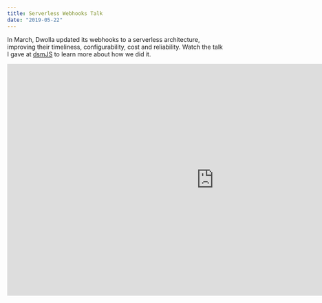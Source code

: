 ```yaml
---
title: Serverless Webhooks Talk
date: "2019-05-22"
---
```


In March, Dwolla updated its webhooks to a serverless architecture, improving their timeliness, configurability, cost and reliability. Watch the talk I gave at [dsmJS](https://twitter.com/desmoinesjs) to learn more about how we did it.

<div className="resp-container">
  <iframe
    className="resp-iframe"
    width="960"
    height="540"
    src="https://www.youtube.com/embed/zpPV8lUxPpE"
    frameBorder="0"
    allow="accelerometer; autoplay; encrypted-media; gyroscope; picture-in-picture"
    allowFullScreen
    title="Sending Millions of Serverless Webhooks"
  />
</div>

[Slides](https://github.com/therockstorm/webhook-handler/blob/master/PITCHME.md)

For lessons learned along the way, [check out my blog post](../lessons-learned-from-sending-millions-of-serverless-webhooks).
